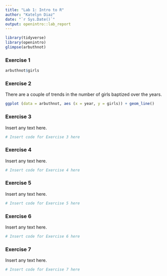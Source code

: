 ```yaml
---
title: "Lab 1: Intro to R"
author: "Katelyn Diaz"
date: "`r Sys.Date()`"
output: openintro::lab_report
---
```


```r
library(tidyverse)
library(openintro)
glimpse(arbuthnot)
```

### Exercise 1

```r
arbuthnot$girls
```


### Exercise 2

There are a couple of trends in the number of girls baptized over the years. 

```r
ggplot (data = arbuthnot, aes (x = year, y = girls)) + geom_line()
```


### Exercise 3

Insert any text here.

```r
# Insert code for Exercise 3 here
```


### Exercise 4

Insert any text here.

```r
# Insert code for Exercise 4 here
```


### Exercise 5

Insert any text here.

```r
# Insert code for Exercise 5 here
```


### Exercise 6

Insert any text here.

```r
# Insert code for Exercise 6 here
```


### Exercise 7

Insert any text here.

```r
# Insert code for Exercise 7 here
```

